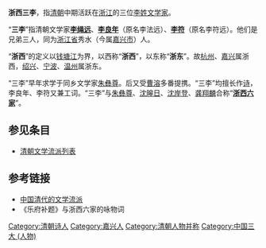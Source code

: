 '''浙西三李'''，指[[清朝|清朝]]中期活跃在[[浙江|浙江]]的三位[[李姓|李姓]][[文学家|文学家]]。

“'''三李'''”指清朝文学家'''[[李绳远|李绳远]]'''、'''[[李良年|李良年]]'''（原名李法远）、'''[[李符|李符]]'''（原名李符远）。他们是兄弟三人，同为[[浙江省|浙江省]]秀水（今属[[嘉兴市|嘉兴市]]）人。

“'''浙西'''”的定义以[[钱塘江|钱塘江]]为界，以西称“'''浙西'''”，以东称“'''浙东'''”。故[[杭州|杭州]]、[[嘉兴|嘉兴]]属浙西，[[绍兴|绍兴]]、[[宁波|宁波]]、[[温州|温州]]属浙东。

“三李”早年求学于同乡文学家[[朱彝尊|朱彝尊]]。后又受[[曹溶|曹溶]]多番提携。“三李”均擅长作[[诗|诗]]，李良年、李符又兼工词。“三李”与[[朱彝尊|朱彝尊]]、[[沈皞日|沈皞日]]、[[沈岸登|沈岸登]]、[[龚翔麟|龚翔麟]]合称“'''[[浙西六家|浙西六家]]'''”。

==参见条目==
* [[清朝文学流派列表|清朝文学流派列表]]

==参考链接==
* [https://archive.is/20140106081432/http://wuhu.banzhu.net/article/wuhu-23-826905.html 中国清代的文学流派]
* 《乐府补题》与浙西六家的咏物词

{{浙西三李}}
{{DEFAULTSORT:Z}}
[[Category:清朝诗人|Category:清朝诗人]]
[[Category:嘉兴人|Category:嘉兴人]]
[[Category:清朝人物并称|Category:清朝人物并称]]
[[Category:中国三大_(人物)|Category:中国三大 (人物)]]